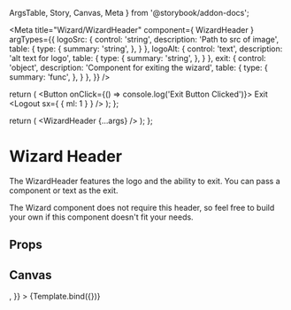  ArgsTable,
  Story,
  Canvas,
  Meta
} from '@storybook/addon-docs';

<Meta
  title="Wizard/WizardHeader"
  component={ WizardHeader }
  argTypes={{
    logoSrc: {
      control: 'string',
      description: 'Path to src of image',
      table: {
        type: {
          summary: 'string',
        },
      }
    },
    logoAlt: {
      control: 'text',
      description: 'alt text for logo',
      table: {
        type: {
          summary: 'string',
        },
      }
    },
    exit: {
      control: 'object',
      description: 'Component for exiting the wizard',
      table: {
        type: {
          summary: 'func',
        },
      }
    },
  }}
/>

  return (
    <Button onClick={() => console.log('Exit Button Clicked')}>
      Exit
      <Logout sx={ { ml: 1 } } />
    </Button>
  );
};

  return (
    <WizardHeader {...args} />
  );
};

# Wizard Header
The WizardHeader features the logo and the ability to exit. You can pass a component or text as the exit. 

The Wizard component does not require this header, so feel free to build your own if this component doesn't fit your needs.

## Props
<ArgsTable story="." />

## Canvas
<Canvas>
  <Story
    name="Default"
    args={{
      logoSrc: logo,
      logoAlt: 'Mithrandir logo',
      exit: <Exit />,
    }}
  >
  {Template.bind({})}
  </Story>
</Canvas>
